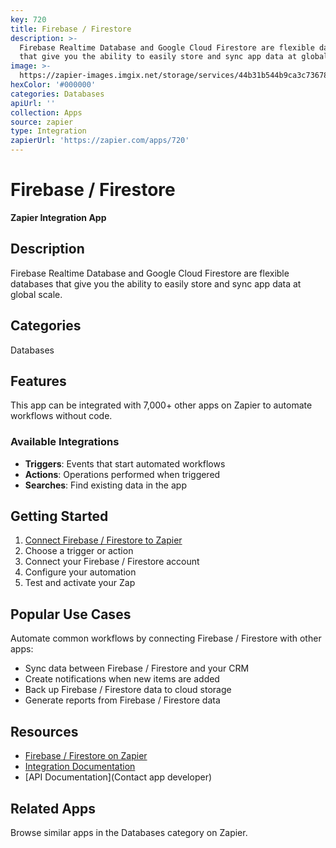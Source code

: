 ```yaml
---
key: 720
title: Firebase / Firestore
description: >-
  Firebase Realtime Database and Google Cloud Firestore are flexible databases
  that give you the ability to easily store and sync app data at global scale.
image: >-
  https://zapier-images.imgix.net/storage/services/44b31b544b9ca3c736788200b4fd120d.png?auto=format%2Ccompress&ixlib=python-3.0.0&q=50
hexColor: '#000000'
categories: Databases
apiUrl: ''
collection: Apps
source: zapier
type: Integration
zapierUrl: 'https://zapier.com/apps/720'
---
```

# Firebase / Firestore

**Zapier Integration App**

## Description

Firebase Realtime Database and Google Cloud Firestore are flexible databases that give you the ability to easily store and sync app data at global scale.

## Categories

Databases

## Features

This app can be integrated with 7,000+ other apps on Zapier to automate workflows without code.

### Available Integrations

- **Triggers**: Events that start automated workflows
- **Actions**: Operations performed when triggered
- **Searches**: Find existing data in the app

## Getting Started

1. [Connect Firebase / Firestore to Zapier](https://zapier.com/apps/720)
2. Choose a trigger or action
3. Connect your Firebase / Firestore account
4. Configure your automation
5. Test and activate your Zap

## Popular Use Cases

Automate common workflows by connecting Firebase / Firestore with other apps:

- Sync data between Firebase / Firestore and your CRM
- Create notifications when new items are added
- Back up Firebase / Firestore data to cloud storage
- Generate reports from Firebase / Firestore data

## Resources

- [Firebase / Firestore on Zapier](https://zapier.com/apps/720)
- [Integration Documentation](https://zapier.com/apps/720/integrations)
- [API Documentation](Contact app developer)

## Related Apps

Browse similar apps in the Databases category on Zapier.
